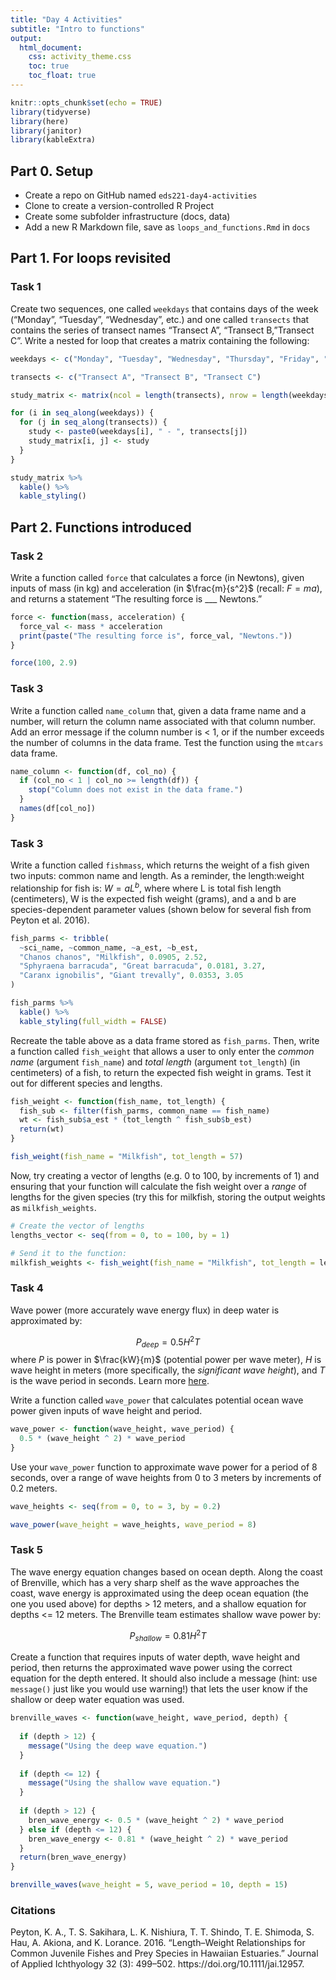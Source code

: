 ```yaml
---
title: "Day 4 Activities"
subtitle: "Intro to functions"
output: 
  html_document:
    css: activity_theme.css
    toc: true
    toc_float: true
---
```


```r
knitr::opts_chunk$set(echo = TRUE)
library(tidyverse)
library(here)
library(janitor)
library(kableExtra)
```

## Part 0. Setup

- Create a repo on GitHub named `eds221-day4-activities`
- Clone to create a version-controlled R Project
- Create some subfolder infrastructure (docs, data)
- Add a new R Markdown file, save as `loops_and_functions.Rmd` in `docs`

## Part 1. For loops revisited

### Task 1

Create two sequences, one called `weekdays` that contains days of the week ("Monday", "Tuesday", "Wednesday", etc.) and one called `transects` that contains the series of transect names "Transect A", "Transect B, "Transect C". Write a nested for loop that creates a matrix containing the following: 


```r
weekdays <- c("Monday", "Tuesday", "Wednesday", "Thursday", "Friday", "Saturday", "Sunday")

transects <- c("Transect A", "Transect B", "Transect C")

study_matrix <- matrix(ncol = length(transects), nrow = length(weekdays))

for (i in seq_along(weekdays)) {
  for (j in seq_along(transects)) {
    study <- paste0(weekdays[i], " - ", transects[j])
    study_matrix[i, j] <- study
  }
}

study_matrix %>% 
  kable() %>% 
  kable_styling()
```

## Part 2. Functions introduced

### Task 2

Write a function called `force` that calculates a force (in Newtons), given inputs of mass (in kg) and acceleration (in $\frac{m}{s^2}$ (recall: $F = ma$), and returns a statement "The resulting force is ___ Newtons."

```r
force <- function(mass, acceleration) {
  force_val <- mass * acceleration
  print(paste("The resulting force is", force_val, "Newtons."))
}

force(100, 2.9)
```


### Task 3

Write a function called `name_column` that, given a data frame name and a number, will return the column name associated with that column number. Add an error message if the column number is < 1, or if the number exceeds the number of columns in the data frame. Test the function using the `mtcars` data frame.

```r
name_column <- function(df, col_no) {
  if (col_no < 1 | col_no >= length(df)) {
    stop("Column does not exist in the data frame.")
  }
  names(df[col_no])
}
```

### Task 3

Write a function called `fishmass`, which returns the weight of a fish given two inputs: common name and length. As a reminder, the length:weight relationship for fish is: $W=aL^b$, where where L is total fish length (centimeters), W is the expected fish weight (grams), and a and b are species-dependent parameter values (shown below for several fish from Peyton et al. 2016).

```r
fish_parms <- tribble(
  ~sci_name, ~common_name, ~a_est, ~b_est,
  "Chanos chanos", "Milkfish", 0.0905, 2.52,
  "Sphyraena barracuda", "Great barracuda", 0.0181, 3.27,
  "Caranx ignobilis", "Giant trevally", 0.0353, 3.05
)

fish_parms %>% 
  kable() %>% 
  kable_styling(full_width = FALSE)
```
Recreate the table above as a data frame stored as `fish_parms`. Then, write a function called `fish_weight` that allows a user to only enter the *common name* (argument `fish_name`) and *total length* (argument `tot_length`) (in centimeters) of a fish, to return the expected fish weight in grams. Test it out for different species and lengths. 

```r

fish_weight <- function(fish_name, tot_length) {
  fish_sub <- filter(fish_parms, common_name == fish_name)
  wt <- fish_sub$a_est * (tot_length ^ fish_sub$b_est)
  return(wt)
}

fish_weight(fish_name = "Milkfish", tot_length = 57)

```

Now, try creating a vector of lengths (e.g. 0 to 100, by increments of 1) and ensuring that your function will calculate the fish weight over a *range* of lengths for the given species (try this for milkfish, storing the output weights as `milkfish_weights`.

```r
# Create the vector of lengths
lengths_vector <- seq(from = 0, to = 100, by = 1)

# Send it to the function: 
milkfish_weights <- fish_weight(fish_name = "Milkfish", tot_length = lengths_vector)
```

### Task 4

Wave power (more accurately wave energy flux) in deep water is approximated by: 

$$P_{deep}=0.5 H^2 T$$
where $P$ is power in $\frac{kW}{m}$ (potential power per wave meter), $H$ is wave height in meters (more specifically, the *significant wave height*), and $T$ is the wave period in seconds. Learn more [here](https://en.wikipedia.org/wiki/Wave_power).

Write a function called `wave_power` that calculates potential ocean wave power given inputs of wave height and period. 

```r
wave_power <- function(wave_height, wave_period) {
  0.5 * (wave_height ^ 2) * wave_period
}
```

Use your `wave_power` function to approximate wave power for a period of 8 seconds, over a range of wave heights from 0 to 3 meters by increments of 0.2 meters.

```r
wave_heights <- seq(from = 0, to = 3, by = 0.2)

wave_power(wave_height = wave_heights, wave_period = 8)

```

### Task 5

The wave energy equation changes based on ocean depth. Along the coast of Brenville, which has a very sharp shelf as the wave approaches the coast, wave energy is approximated using the deep ocean equation (the one you used above) for depths > 12 meters, and a shallow equation for depths <= 12 meters. The Brenville team estimates shallow wave power by:

$$P_{shallow}=0.81 H^2 T$$

Create a function that requires inputs of water depth, wave height and period, then returns the approximated wave power using the correct equation for the depth entered. It should also include a message (hint: use `message()` just like you would use warning!) that lets the user know if the shallow or deep water equation was used. 

```r

brenville_waves <- function(wave_height, wave_period, depth) {
  
  if (depth > 12) {
    message("Using the deep wave equation.")
  }
  
  if (depth <= 12) {
    message("Using the shallow wave equation.")
  }
  
  if (depth > 12) {
    bren_wave_energy <- 0.5 * (wave_height ^ 2) * wave_period
  } else if (depth <= 12) {
    bren_wave_energy <- 0.81 * (wave_height ^ 2) * wave_period
  }
  return(bren_wave_energy)
}

brenville_waves(wave_height = 5, wave_period = 10, depth = 15)
```

<!---
### Task 6

Bacterial growth is modeled by $$C_t = C_0e^{rt}$$

where $C_t$ is the estimated population size at any time $t$, $C_0$ is the original population (cells / mL), $r$ is the intrinsic growth rate (usually in 1 / hr), and $t$ is time duration in hours. 

Write a function that has arguments for a starting population size `pop_0` and a maximum time duration over which to model growth `t_max` (in hours). Create a function that accepts those arguments, then estimates the population from time = 0 to time = t_max (by increments of 1 hour), for growth rates from 0.10 to 0.50 (by increments of 0.05). 

```r


bacteria_fun <- function(pop_0, t_max) {
  
  rate_sequence <- seq(from = 0.10, to = 0.50, by = 0.05)
  time_sequence <- seq(from = 0, to = t_max, by = 1)
  
  for (i in seq_along(rate_sequence)) {
    for (j in seq_along(time_sequence)) {
      pop_t <- pop_0 * exp(rate_sequence[i] * time_sequence[j])
      print(pop_t)
    }
  }
}

my_test <- bacteria_fun(pop_0 = 5000, t_max = 20)
```

--->



### Citations

Peyton, K. A., T. S. Sakihara, L. K. Nishiura, T. T. Shindo, T. E. Shimoda, S. Hau, A. Akiona, and K. Lorance. 2016. “Length–Weight Relationships for Common Juvenile Fishes and Prey Species in Hawaiian Estuaries.” Journal of Applied Ichthyology 32 (3): 499–502. https://doi.org/10.1111/jai.12957. 
